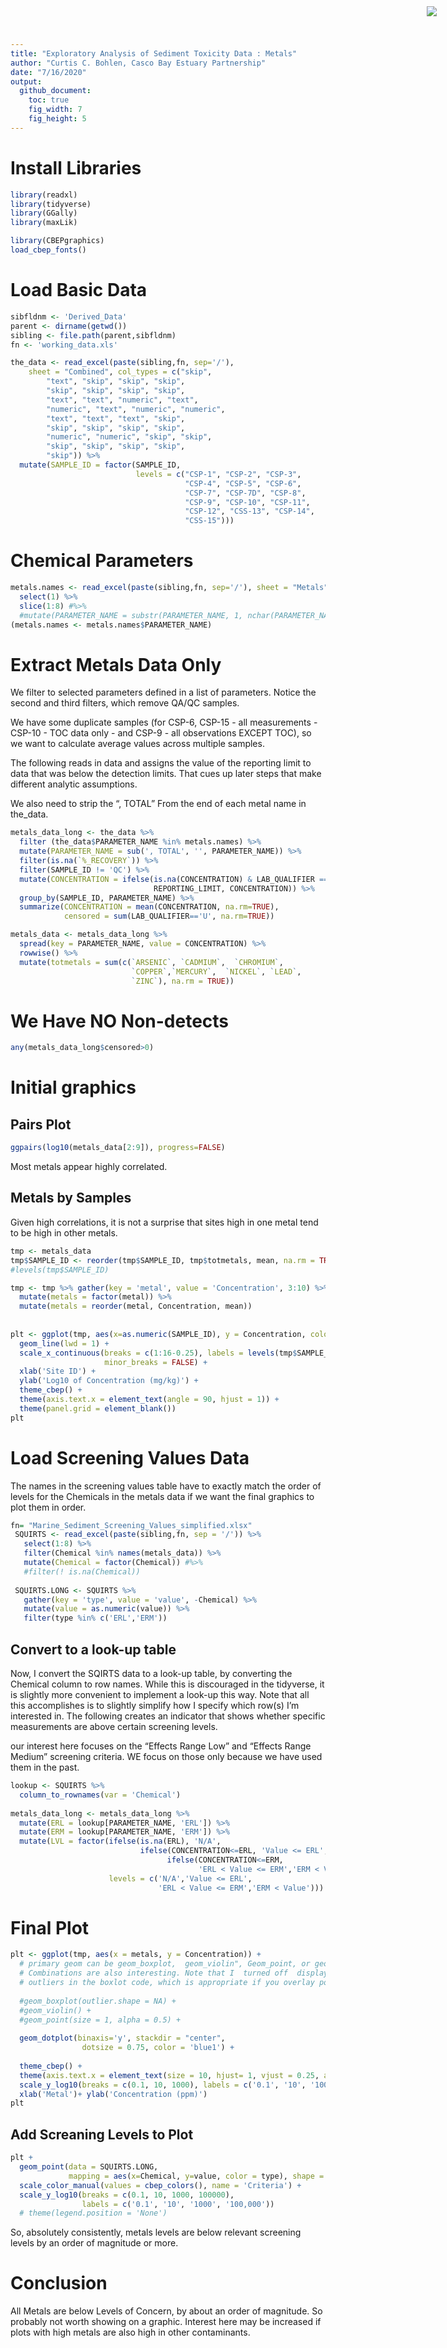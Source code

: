 ```yaml
---
title: "Exploratory Analysis of Sediment Toxicity Data : Metals"
author: "Curtis C. Bohlen, Casco Bay Estuary Partnership"
date: "7/16/2020"
output:
  github_document:
    toc: true
    fig_width: 7
    fig_height: 5
---
```


<img
  src="https://www.cascobayestuary.org/wp-content/uploads/2014/04/logo_sm.jpg"
  style="position:absolute;top:10px;right:50px;" />

# Install Libraries
```r
library(readxl)
library(tidyverse)
library(GGally)
library(maxLik)

library(CBEPgraphics)
load_cbep_fonts()
```

# Load Basic Data
```r
sibfldnm <- 'Derived_Data'
parent <- dirname(getwd())
sibling <- file.path(parent,sibfldnm)
fn <- 'working_data.xls'

the_data <- read_excel(paste(sibling,fn, sep='/'), 
    sheet = "Combined", col_types = c("skip", 
        "text", "skip", "skip", "skip", 
        "skip", "skip", "skip", "skip", 
        "text", "text", "numeric", "text", 
        "numeric", "text", "numeric", "numeric", 
        "text", "text", "text", "skip", 
        "skip", "skip", "skip", "skip", 
        "numeric", "numeric", "skip", "skip", 
        "skip", "skip", "skip", "skip", 
        "skip")) %>%
  mutate(SAMPLE_ID = factor(SAMPLE_ID,
                            levels = c("CSP-1", "CSP-2", "CSP-3",
                                       "CSP-4", "CSP-5", "CSP-6",
                                       "CSP-7", "CSP-7D", "CSP-8",
                                       "CSP-9", "CSP-10", "CSP-11",
                                       "CSP-12", "CSS-13", "CSP-14",
                                       "CSS-15")))
```

# Chemical Parameters
```r
metals.names <- read_excel(paste(sibling,fn, sep='/'), sheet = "Metals", skip = 3) %>%
  select(1) %>%
  slice(1:8) #%>%
  #mutate(PARAMETER_NAME = substr(PARAMETER_NAME, 1, nchar(PARAMETER_NAME)-7))
(metals.names <- metals.names$PARAMETER_NAME)
```

# Extract Metals Data Only
We filter to selected parameters defined in a list of parameters.  Notice the second and third filters, which remove QA/QC samples.  

We have some duplicate samples (for CSP-6, CSP-15 - all measurements - CSP-10 - TOC data only - and CSP-9 - all observations EXCEPT TOC), so we want to calculate average values across multiple samples.

The following reads in data and assigns the value of the reporting limit to data that was below the detection limits.  That cues up later steps that make different analytic assumptions.

We also need to strip the ", TOTAL" From the end of each metal name in the_data.

```r
metals_data_long <- the_data %>%
  filter (the_data$PARAMETER_NAME %in% metals.names) %>%
  mutate(PARAMETER_NAME = sub(', TOTAL', '', PARAMETER_NAME)) %>%
  filter(is.na(`%_RECOVERY`)) %>%
  filter(SAMPLE_ID != 'QC') %>%
  mutate(CONCENTRATION = ifelse(is.na(CONCENTRATION) & LAB_QUALIFIER == 'U',
                                REPORTING_LIMIT, CONCENTRATION)) %>%
  group_by(SAMPLE_ID, PARAMETER_NAME) %>%
  summarize(CONCENTRATION = mean(CONCENTRATION, na.rm=TRUE),
            censored = sum(LAB_QUALIFIER=='U', na.rm=TRUE))

metals_data <- metals_data_long %>%
  spread(key = PARAMETER_NAME, value = CONCENTRATION) %>%
  rowwise() %>%
  mutate(totmetals = sum(c(`ARSENIC`, `CADMIUM`,  `CHROMIUM`,
                           `COPPER`,`MERCURY`,  `NICKEL`, `LEAD`,
                           `ZINC`), na.rm = TRUE))
```

# We Have NO Non-detects
```r
any(metals_data_long$censored>0)
```

# Initial graphics
## Pairs Plot
```r
ggpairs(log10(metals_data[2:9]), progress=FALSE)
```
Most metals appear highly correlated.

## Metals by Samples
Given high correlations, it is not a surprise that sites high in one metal tend to be high in other metals.
```r
tmp <- metals_data
tmp$SAMPLE_ID <- reorder(tmp$SAMPLE_ID, tmp$totmetals, mean, na.rm = TRUE)
#levels(tmp$SAMPLE_ID)

tmp <- tmp %>% gather(key = 'metal', value = 'Concentration', 3:10) %>%
  mutate(metals = factor(metal)) %>%
  mutate(metals = reorder(metal, Concentration, mean))
 
  
plt <- ggplot(tmp, aes(x=as.numeric(SAMPLE_ID), y = Concentration, color = metals)) +
  geom_line(lwd = 1) +
  scale_x_continuous(breaks = c(1:16-0.25), labels = levels(tmp$SAMPLE_ID),
                     minor_breaks = FALSE) +
  xlab('Site ID') +
  ylab('Log10 of Concentration (mg/kg)') +
  theme_cbep() +
  theme(axis.text.x = element_text(angle = 90, hjust = 1)) +
  theme(panel.grid = element_blank()) 
plt
```


# Load Screening Values Data
The names in the screening values table have to exactly match the order of levels for the Chemicals in the metals data if we want the final graphics to plot them in order.
```r
fn= "Marine_Sediment_Screening_Values_simplified.xlsx"
 SQUIRTS <- read_excel(paste(sibling,fn, sep = '/')) %>%
   select(1:8) %>%
   filter(Chemical %in% names(metals_data)) %>%
   mutate(Chemical = factor(Chemical)) #%>%
   #filter(! is.na(Chemical))
 
 SQUIRTS.LONG <- SQUIRTS %>%
   gather(key = 'type', value = 'value', -Chemical) %>%
   mutate(value = as.numeric(value)) %>%
   filter(type %in% c('ERL','ERM'))
```

## Convert to a look-up table
Now, I convert the SQIRTS data to a look-up table, by converting the Chemical column to row names. While this is discouraged in the tidyverse, it is slightly more convenient to implement a look-up this way. Note that all this accomplishes is to slightly simplify how I specify which row(s) I'm interested in.  The following creates an indicator that shows whether specific measurements are above certain screening levels.

our interest here focuses on the "Effects Range Low" and "Effects Range Medium" screening criteria.  WE focus on those only because we have used them in the past.

```r
lookup <- SQUIRTS %>%
  column_to_rownames(var = 'Chemical')
  
metals_data_long <- metals_data_long %>%
  mutate(ERL = lookup[PARAMETER_NAME, 'ERL']) %>%
  mutate(ERM = lookup[PARAMETER_NAME, 'ERM']) %>%
  mutate(LVL = factor(ifelse(is.na(ERL), 'N/A',
                             ifelse(CONCENTRATION<=ERL, 'Value <= ERL',
                                   ifelse(CONCENTRATION<=ERM,
                                          'ERL < Value <= ERM','ERM < Value'))),
                      levels = c('N/A','Value <= ERL',
                                 'ERL < Value <= ERM','ERM < Value')))
```

# Final Plot
```r
plt <- ggplot(tmp, aes(x = metals, y = Concentration)) +
  # primary geom can be geom_boxplot,  geom_violin", Geom_point, or geom_dotplot
  # Combinations are also interesting. Note that I  turned off  display of
  # outliers in the boxlot code, which is appropriate if you overlay points.
  
  #geom_boxplot(outlier.shape = NA) +
  #geom_violin() +
  #geom_point(size = 1, alpha = 0.5) +
  
  geom_dotplot(binaxis='y', stackdir = "center",
                dotsize = 0.75, color = 'blue1') +
 
  theme_cbep() +
  theme(axis.text.x = element_text(size = 10, hjust= 1, vjust = 0.25, angle = 90)) + 
  scale_y_log10(breaks = c(0.1, 10, 1000), labels = c('0.1', '10', '1000')) +
  xlab('Metal')+ ylab('Concentration (ppm)')
plt
```

## Add Screaning Levels to Plot
```r
plt + 
  geom_point(data = SQUIRTS.LONG,
             mapping = aes(x=Chemical, y=value, color = type), shape = 3)+
  scale_color_manual(values = cbep_colors(), name = 'Criteria') +
  scale_y_log10(breaks = c(0.1, 10, 1000, 100000),
                labels = c('0.1', '10', '1000', '100,000'))
  # theme(legend.position = 'None')
```
So, absolutely consistently, metals levels are below relevant screening levels by an order of magnitude or more.


# Conclusion 

All Metals are below Levels of Concern, by about an order of magnitude.  So probably not worth showing on a graphic.  Interest here may be increased if plots with high metals are also high in other contaminants.
